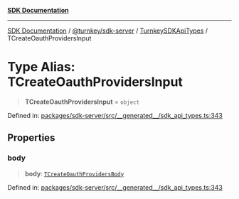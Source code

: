 [**SDK Documentation**](../../../../../README.mdx)

***

[SDK Documentation](../../../../../packages.mdx) / [@turnkey/sdk-server](../../../README.mdx) / [TurnkeySDKApiTypes](../README.mdx) / TCreateOauthProvidersInput

# Type Alias: TCreateOauthProvidersInput

> **TCreateOauthProvidersInput** = `object`

Defined in: [packages/sdk-server/src/\_\_generated\_\_/sdk\_api\_types.ts:343](https://github.com/tkhq/sdk/blob/e1b1a69bdd608320aaf03cc2dbbf68dc0c52b28d/packages/sdk-server/src/__generated__/sdk_api_types.ts#L343)

## Properties

### body

> **body**: [`TCreateOauthProvidersBody`](TCreateOauthProvidersBody.mdx)

Defined in: [packages/sdk-server/src/\_\_generated\_\_/sdk\_api\_types.ts:343](https://github.com/tkhq/sdk/blob/e1b1a69bdd608320aaf03cc2dbbf68dc0c52b28d/packages/sdk-server/src/__generated__/sdk_api_types.ts#L343)
